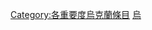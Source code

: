{{catmore1|[[Wikipedia:烏克蘭專題|Wikipedia:烏克蘭專題]]}}
{{Articles by Importance|topic=乌克兰|project=乌克兰|format=toc}}
{{emptycat}}
[[Category:各重要度烏克蘭條目|Category:各重要度烏克蘭條目]]
[[Category:極高重要度條目|烏]]